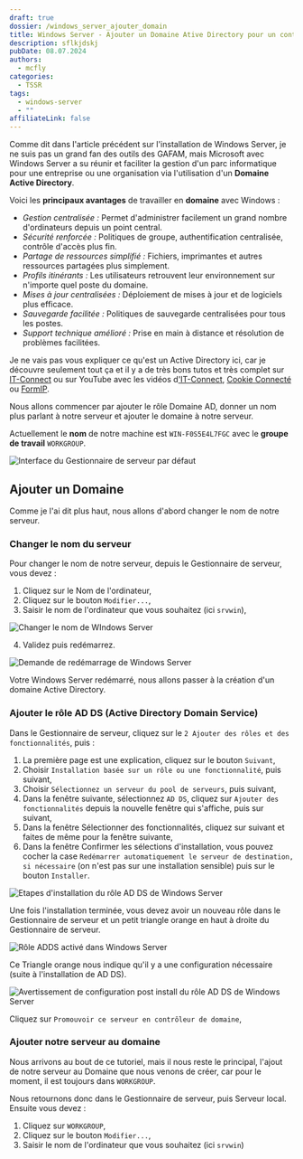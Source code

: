 ```yaml
---
draft: true
dossier: /windows_server_ajouter_domain
title: Windows Server - Ajouter un Domaine Ative Directory pour un controle centralisé
description: sflkjdskj
pubDate: 08.07.2024
authors:
  - mcfly
categories:
  - TSSR
tags:
  - windows-server
  - ""
affiliateLink: false
---
```

Comme dit dans l'article précédent sur l'installation de Windows Server, je ne suis pas un grand fan des outils des GAFAM, mais Microsoft avec Windows Server a su réunir et faciliter la gestion d'un parc informatique pour une entreprise ou une organisation via l'utilisation d'un **Domaine Active Directory**.

Voici les **principaux avantages** de travailler en **domaine** avec Windows :

* *Gestion centralisée :* Permet d'administrer facilement un grand nombre d'ordinateurs depuis un point central.
* *Sécurité renforcée :* Politiques de groupe, authentification centralisée, contrôle d'accès plus fin.
* *Partage de ressources simplifié :* Fichiers, imprimantes et autres ressources partagées plus simplement.
* *Profils itinérants :* Les utilisateurs retrouvent leur environnement sur n'importe quel poste du domaine.
* *Mises à jour centralisées :* Déploiement de mises à jour et de logiciels plus efficace.
* *Sauvegarde facilitée :* Politiques de sauvegarde centralisées pour tous les postes.
* *Support technique amélioré :* Prise en main à distance et résolution de problèmes facilitées.

Je ne vais pas vous expliquer ce qu'est un Active Directory ici, car je découvre seulement tout ça et iI y a de très bons tutos et très complet sur [IT-Connect](https://www.it-connect.fr/cours/notions-de-base-de-lactive-directory/) ou sur YouTube avec les vidéos d['IT-Connect](https://www.youtube.com/watch?v=fzZzpLD9EJM&list=PLSuzYIVSEUT4VSB0m0NdiML2V0PDWQyAN), [Cookie Connecté](https://www.youtube.com/watch?v=nhW-0qZzjy4) ou [FormIP](https://www.youtube.com/watch?v=AOv9wBPsu2s).

Nous allons commencer par ajouter le rôle Domaine AD, donner un nom plus parlant à notre serveur et ajouter le domaine à notre serveur. 

Actuellement le **nom** de notre machine est `WIN-F0S5E4L7FGC` avec le **groupe de travail** `WORKGROUP`.

![Interface du Gestionnaire de serveur par défaut](.img/gestionnaire_serveur_defaut.png "Interface du Gestionnaire de serveur par défaut")

## Ajouter un Domaine

Comme je l'ai dit plus haut, nous allons d'abord changer le nom de notre serveur.

### Changer le nom du serveur

Pour changer le nom de notre serveur, depuis le Gestionnaire de serveur, vous devez :

1. Cliquez sur le Nom de l'ordinateur,
2. Cliquez sur le bouton `Modifier...`,
3. Saisir le nom de l'ordinateur que vous souhaitez (ici `srvwin`),

![Changer le nom de WIndows Server](.img/gestionnaire_serveur_changer_nome.png "Changer le nom de Windows Server")

4. Validez puis redémarrez.

![Demande de redémarrage de Windows Server](.img/gestionnaire_serveur_changer_nom_redemarrer.png "Demande de redémarrage de Windows Server")

Votre Windows Server redémarré, nous allons passer à la création d'un domaine Active Directory.

### Ajouter le rôle AD DS (Active Directory Domain Service)

Dans le Gestionnaire de serveur, cliquez sur le `2 Ajouter des rôles et des fonctionnalités`, puis :

1. La première page est une explication, cliquez sur le bouton `Suivant`,
2. Choisir `Installation basée sur un rôle ou une fonctionnalité`, puis suivant,
3. Choisir `Sélectionnez un serveur du pool de serveurs`, puis suivant,
4. Dans la fenêtre suivante, sélectionnez `AD DS`, cliquez sur `Ajouter des fonctionnalités` depuis la nouvelle fenêtre qui s'affiche, puis sur suivant,
5. Dans la fenêtre Sélectionner des fonctionnalités, cliquez sur suivant et faites de même pour la fenêtre suivante,
6. Dans la fenêtre Confirmer les sélections d'installation, vous pouvez cocher la case `Redémarrer automatiquement le serveur de destination, si nécessaire` (on n'est pas sur une installation sensible) puis sur le bouton  `Installer`.

![Etapes d'installation du rôle AD DS de Windows Server](.img/windows_server_installation_role_adds.png "Etapes d'installation du rôle AD DS de Windows Server")

Une fois l'installation terminée, vous devez avoir un nouveau rôle dans le Gestionnaire de serveur et un petit triangle orange en haut à droite du Gestionnaire de serveur.

![Rôle ADDS activé dans Windows Server](.img/windows_server_gestionnaire_serveur_adds_active.png "Rôle ADDS activé dans Windows Server")

Ce Triangle orange nous indique qu'il y a une configuration nécessaire (suite à l'installation de AD DS).

![Avertissement de configuration post install du rôle AD DS de Windows Server](.img/windows_server_adds_warning.png "Avertissement de configuration post install du rôle AD DS de Windows Server")

Cliquez sur `Promouvoir ce serveur en contrôleur de domaine`, 

### Ajouter notre serveur au domaine

Nous arrivons au bout de ce tutoriel, mais il nous reste le principal, l'ajout de notre serveur au Domaine que nous venons de créer, car pour le moment, il est toujours dans `WORKGROUP`.

Nous retournons donc dans le Gestionnaire de serveur, puis Serveur local. Ensuite vous devez :

1. Cliquez sur `WORKGROUP`,
2. Cliquez sur le bouton `Modifier...`,
3. Saisir le nom de l'ordinateur que vous souhaitez (ici `srvwin`)
